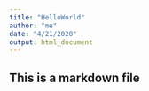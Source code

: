 ```yaml
---
title: "HelloWorld"
author: "me"
date: "4/21/2020"
output: html_document
---
```


## This is a markdown file
